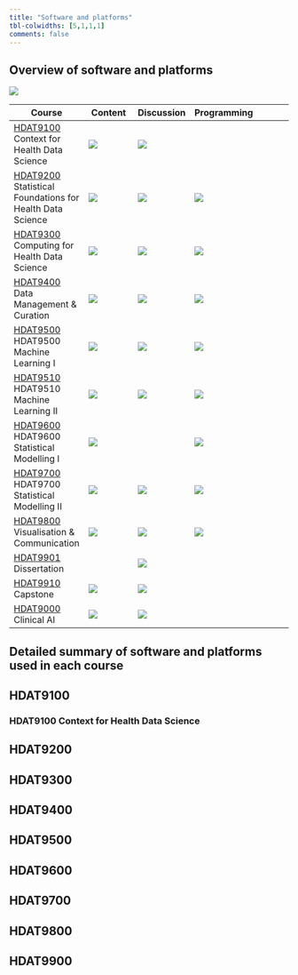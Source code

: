 ```yaml
---
title: "Software and platforms"
tbl-colwidths: [5,1,1,1]
comments: false
---
```


## Overview of software and platforms 

::: {.aside}
![](images/Landscape__1.Col_Pos_CBDRH.jpg)
:::

::: column-body
| Course | Content | Discussion | Programming | 
|------|------|------|------|------|
| [HDAT9100](courses.html#hdat9100) Context for Health Data Science                   | ![](images/ol.jpeg)     | ![](images/ol.jpeg)           |                            |
| [HDAT9200](courses.html#hdat9200) Statistical Foundations for Health Data Science   | ![](images/ol.jpeg)     | ![](images/teams.png)         | ![](images/rstudio.png)    |
| [HDAT9300](courses.html#hdat9300) Computing for Health Data Science                 | ![](images/teams.png)   | ![](images/teams.png)         | ![](images/python.png)     |
| [HDAT9400](courses.html#hdat9400) Data Management & Curation                        | ![](images/ol.jpeg)     | ![](images/ol.jpeg)           | ![](images/sas.png)        |
| [HDAT9500](courses.html#hdat9500) HDAT9500 Machine Learning I                       | ![](images/ol.jpeg)     | ![](images/ol.jpeg)           | ![](images/python.png)     |
| [HDAT9510](courses.html#hdat9510) HDAT9510 Machine Learning II                      | ![](images/ol.jpeg)     | ![](images/ol.jpeg)           | ![](images/python.png)     |
| [HDAT9600](courses.html#hdat9600) HDAT9600 Statistical Modelling I                  | ![](images/ol.jpeg)     |                               | ![](images/rstudio.png)    |
| [HDAT9700](courses.html#hdat9700) HDAT9700 Statistical Modelling II                 | ![](images/gh-pages.png)| ![](images/teams.png)         | ![](images/rstudio.png)    |
| [HDAT9800](courses.html#hdat9800) Visualisation & Communication                     | ![](images/gh-pages.png)| ![](images/teams.png)         | ![](images/rstudio.png)    |
| [HDAT9901](courses.html#hdat9901) Dissertation                                      |                         | ![](images/teams.png)         |                            |
| [HDAT9910](courses.html#hdat9910) Capstone                                          | ![](images/ol.jpeg)     | ![](images/teams.png)         |                            |
| [HDAT9000](courses.html#hdat9000) Clinical AI                                       | ![](images/ol.jpeg)     | ![](images/teams.png)         |                            |

:::

## Detailed summary of software and platforms used in each course

::: panel-tabset
## HDAT9100{#hdat9100}

### HDAT9100 Context for Health Data Science

## HDAT9200

## HDAT9300

## HDAT9400

## HDAT9500

## HDAT9600

## HDAT9700

## HDAT9800

## HDAT9900
:::
